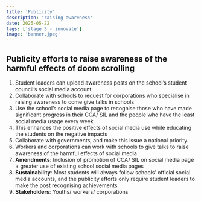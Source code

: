 ```yaml
---
title: 'Publicity'
description: 'raising awareness'
date: 2025-05-22
tags: ['stage 3 - innovate']
image: 'banner.jpeg'
---
```

## Publicity efforts to raise awareness of the harmful effects of doom scrolling
1. Student leaders can upload awareness posts on the school’s student council’s social media account 
2. Collaborate with schools to request for corporations who specialise in raising awareness to come give talks in schools
3. Use the school’s social media page to recognise those who have made significant progress in their CCA/ SIL and the people who have the least social media usage every week
4. This enhances the positive effects of social media use while educating the students on the negative impacts 
5. Collaborate with governments, and make this issue a national priority.                                      
6. Workers and corporations can work with schools to give talks to raise awareness of the harmful effects of social media
7. **Amendments**: Inclusion of promotion of CCA/ SIL on social media page + greater use of existing school social media pages
8. **Sustainability**: Most students will always follow schools’ official social media accounts, and the publicity efforts only require student leaders to make the post recognising achievements. 
9. **Stakeholders**: Youths/ workers/ corporations
